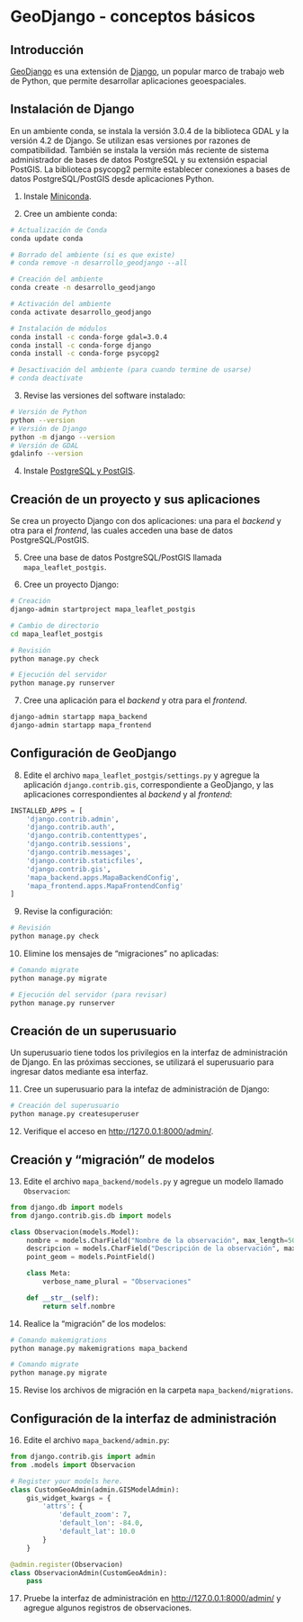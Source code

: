 # GeoDjango - conceptos básicos  {#sec-pencom}

## Introducción
[GeoDjango](https://docs.djangoproject.com/en/5.0/ref/contrib/gis/) es una extensión de [Django](https://www.djangoproject.com/), un popular marco de trabajo web de Python, que permite desarrollar aplicaciones geoespaciales.

## Instalación de Django
En un ambiente conda, se instala la versión 3.0.4 de la biblioteca GDAL y la versión 4.2 de Django. Se utilizan esas versiones por razones de compatibilidad. También se instala la versión más reciente de sistema administrador de bases de datos PostgreSQL y su extensión espacial PostGIS. La biblioteca psycopg2 permite establecer conexiones a bases de datos PostgreSQL/PostGIS desde aplicaciones Python.

1. Instale [Miniconda](https://docs.anaconda.com/free/miniconda/).

2. Cree un ambiente conda:

```bash
# Actualización de Conda
conda update conda

# Borrado del ambiente (si es que existe)
# conda remove -n desarrollo_geodjango --all

# Creación del ambiente
conda create -n desarrollo_geodjango

# Activación del ambiente
conda activate desarrollo_geodjango

# Instalación de módulos
conda install -c conda-forge gdal=3.0.4
conda install -c conda-forge django
conda install -c conda-forge psycopg2

# Desactivación del ambiente (para cuando termine de usarse)
# conda deactivate
```

3. Revise las versiones del software instalado:

```bash
# Versión de Python
python --version
# Versión de Django
python -m django --version
# Versión de GDAL
gdalinfo --version
```

4. Instale [PostgreSQL y PostGIS](https://www.postgresql.org/).

## Creación de un proyecto y sus aplicaciones
Se crea un proyecto Django con dos aplicaciones: una para el *backend* y otra para el *frontend*, las cuales acceden una base de datos PostgreSQL/PostGIS.

5. Cree una base de datos PostgreSQL/PostGIS llamada `mapa_leaflet_postgis`.

6. Cree un proyecto Django:

```bash
# Creación
django-admin startproject mapa_leaflet_postgis

# Cambio de directorio
cd mapa_leaflet_postgis

# Revisión
python manage.py check

# Ejecución del servidor
python manage.py runserver
```

7. Cree una aplicación para el *backend* y otra para el *frontend*.

```bash
django-admin startapp mapa_backend
django-admin startapp mapa_frontend
```

## Configuración de GeoDjango

8. Edite el archivo `mapa_leaflet_postgis/settings.py` y agregue la aplicación `django.contrib.gis`, correspondiente a GeoDjango, y las aplicaciones correspondientes al *backend* y al *frontend*:

```python
INSTALLED_APPS = [
    'django.contrib.admin',
    'django.contrib.auth',
    'django.contrib.contenttypes',
    'django.contrib.sessions',
    'django.contrib.messages',
    'django.contrib.staticfiles',
    'django.contrib.gis',
    'mapa_backend.apps.MapaBackendConfig',
    'mapa_frontend.apps.MapaFrontendConfig'
]
```

9. Revise la configuración:

```bash
# Revisión
python manage.py check
```

10. Elimine los mensajes de "migraciones" no aplicadas:

```bash
# Comando migrate
python manage.py migrate

# Ejecución del servidor (para revisar)
python manage.py runserver
```

## Creación de un superusuario
Un superusuario tiene todos los privilegios en la interfaz de administración de Django. En las próximas secciones, se utilizará el superusuario para ingresar datos mediante esa interfaz.

11. Cree un superusuario para la intefaz de administración de Django:

```bash
# Creación del superusuario
python manage.py createsuperuser
```

12. Verifique el acceso en [http://127.0.0.1:8000/admin/](http://127.0.0.1:8000/admin/).

## Creación y "migración" de modelos

13. Edite el archivo `mapa_backend/models.py` y agregue un modelo llamado `Observacion`:

```python
from django.db import models
from django.contrib.gis.db import models

class Observacion(models.Model):
    nombre = models.CharField("Nombre de la observación", max_length=50, help_text="Nombre de la observación")
    descripcion = models.CharField("Descripción de la observación", max_length=254, blank=True, help_text="Descripción de la observación")
    point_geom = models.PointField()

    class Meta:
        verbose_name_plural = "Observaciones"

    def __str__(self):
        return self.nombre
```

14. Realice la "migración" de los modelos:

```bash
# Comando makemigrations
python manage.py makemigrations mapa_backend

# Comando migrate
python manage.py migrate
```

15. Revise los archivos de migración en la carpeta `mapa_backend/migrations`.

## Configuración de la interfaz de administración

16. Edite el archivo `mapa_backend/admin.py`:

```python
from django.contrib.gis import admin
from .models import Observacion

# Register your models here.
class CustomGeoAdmin(admin.GISModelAdmin):
    gis_widget_kwargs = {
        'attrs': {
            'default_zoom': 7,
            'default_lon': -84.0,
            'default_lat': 10.0
        }
    }

@admin.register(Observacion)
class ObservacionAdmin(CustomGeoAdmin):
    pass
```

17. Pruebe la interfaz de administración en [http://127.0.0.1:8000/admin/](http://127.0.0.1:8000/admin/) y agregue algunos registros de observaciones.